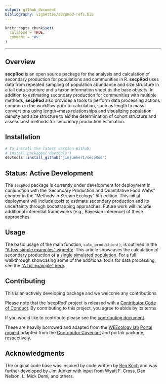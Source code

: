 ```yaml
---
output: github_document
bibliography: vignettes/secpRod-refs.bib
---
```

<!-- README.md is generated from README.Rmd. Please edit that file -->

```r
knitr::opts_chunk$set(
  collapse = TRUE,
  comment = "#>"
)
```

---

Overview
--------

**secpRod** is an open source package for the analysis and calculation of secondary production for populations and communities in R. **secpRod** uses data from repeated sampling of population abundance and size structure in a tall data structure and a taxon information sheet as the base objects. In addition to estimating secondary production for communities with multiple methods, **secpRod** also provides a tools to perform data processing actions common in the workflow prior to calculation, such as length to mass conversions using length\~mass relationships and visualizing population density and size structure to aid the determination of cohort structure and assess best methods for secondary production estimation.

Installation
------------

```r
# To install the latest version Github:
# install.packages('devtools')
devtools::install_github("jimjunker1/secpRod")
```
Status: Active Development
-----------

The `secpRod` package is currently under development for deployment in conjunction with the 'Secondary Production and Quantitative Food Webs" chapter in the "Methods in Stream Ecology" 5th edition. This initial deployment will include tools to estimate secondary production and its uncertainty through bootstrapping approaches. Future work will include additional inferential frameworks (e.g., Bayesian inference) of these approaches.

Usage
--------

The basic usage of the main function, `calc_production()`, is outlined in the ["A few simple examples" vignette](https://jimjunker1.github.io/secpRod/articles/simple-example.html). This article showcases the calculation of secondary production of a [single simulated population](https://jimjunker1.github.io/secpRod/articles/sampling-simulation.html). For a full walkthrough showcasing some of the additional tools for data processing, see the ["A full example" here]().


<!-- secpRod has XX functions related to data organization: -->

<!-- - `frac_merge` takes raw count data and provides areal and subsampling adjustments. This function includes QA/QC checks for un-paired fractions and returns size-class abundance standardized to area. -->
<!-- - `mass_adj` combines  -->

<!-- secpRod has XX functions related to data visualization: -->

<!-- - `len_freq` combines data returned from `frac_merge` to taxon-level histograms -->
<!-- - `allen_curve` takes  -->

<!-- `calc_production` is the main function of secpRod. This function estimates bootstrapped secondary production from multiple methods determined in the `taxaInfo` object. -->

Contributing
------------

This is an actively developing package and we welcome any contributions.  

Please note that the 'secpRod' project is released with a [Contributor Code of Conduct](.github/CODE_OF_CONDUCT.md). By contributing to this project, you agree to abide by its terms.

If you would like to contribute please see the [contributing document](.github/CONTRIBUTING.md). 

These are heavily borrowed and adapted from the [WEEcology lab](https://www.weecology.org/) [Portal project](https://portal.weecology.org/) adapted from the [Contributor Covenant](https://www.contributor-covenant.org/) and portalr package, respectively.

Acknowledgments
--------------

The original code base was inspired by code written by [Ben Koch](https://scholar.google.com/citations?user=30HVNGEAAAAJ&hl=en) and was further developed by Jim Junker with input from Wyatt F. Cross, Dan Nelson, L. Mick Demi, and others. 
